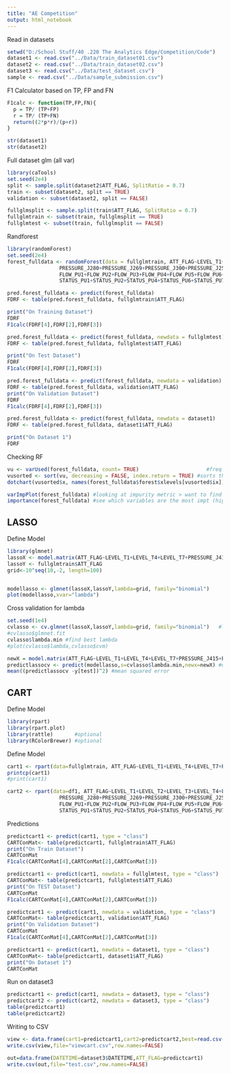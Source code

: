 ```yaml
---
title: "AE Competition"
output: html_notebook
---
```


Read in datasets
```r
setwd("D:/School Stuff/40 .220 The Analytics Edge/Competition/Code")
dataset1 <- read.csv("../Data/train_dataset01.csv")
dataset2 <- read.csv("../Data/train_dataset02.csv")
dataset3 <- read.csv("../Data/test_dataset.csv")
sample <- read.csv("../Data/sample_submission.csv")

```

F1 Calculator based on TP, FP and FN
```r
F1calc <- function(TP,FP,FN){
  p = TP/ (TP+FP)
  r = TP/ (TP+FN)
  return((2*p*r)/(p+r))
}

```


```r
str(dataset1)
str(dataset2)

```

Full dataset glm (all var)

```r
library(caTools)
set.seed(2e4)
split <- sample.split(dataset2$ATT_FLAG, SplitRatio = 0.7)
train <- subset(dataset2, split == TRUE)
validation <- subset(dataset2, split == FALSE)

fullglmsplit <- sample.split(train$ATT_FLAG, SplitRatio = 0.7)
fullglmtrain <- subset(train, fullglmsplit == TRUE)
fullglmtest <- subset(train, fullglmsplit == FALSE)
```

Randforest
```r
library(randomForest)
set.seed(2e4)
forest_fulldata <- randomForest(data = fullglmtrain, ATT_FLAG~LEVEL_T1+LEVEL_T2+LEVEL_T3+LEVEL_T4+LEVEL_T5+LEVEL_T6+LEVEL_T7+
                 PRESSURE_J280+PRESSURE_J269+PRESSURE_J300+PRESSURE_J256+PRESSURE_J289+PRESSURE_J415+PRESSURE_J302+PRESSURE_J306+PRESSURE_J307+PRESSURE_J317+PRESSURE_J14+PRESSURE_J422+
                 FLOW_PU1+FLOW_PU2+FLOW_PU3+FLOW_PU4+FLOW_PU5+FLOW_PU6+FLOW_PU7+FLOW_PU8+FLOW_PU9+FLOW_PU10+FLOW_PU11+FLOW_V2+
                 STATUS_PU1+STATUS_PU2+STATUS_PU4+STATUS_PU6+STATUS_PU7+STATUS_PU10+STATUS_PU11+STATUS_V2)

pred.forest_fulldata <- predict(forest_fulldata)
FDRF <- table(pred.forest_fulldata, fullglmtrain$ATT_FLAG)

print("On Training Dataset")
FDRF
F1calc(FDRF[4],FDRF[2],FDRF[3])

pred.forest_fulldata <- predict(forest_fulldata, newdata = fullglmtest)
FDRF <- table(pred.forest_fulldata, fullglmtest$ATT_FLAG)

print("On Test Dataset")
FDRF
F1calc(FDRF[4],FDRF[2],FDRF[3])

pred.forest_fulldata <- predict(forest_fulldata, newdata = validation)
FDRF <- table(pred.forest_fulldata, validation$ATT_FLAG)
print("On Validation Dataset")
FDRF
F1calc(FDRF[4],FDRF[2],FDRF[3])

pred.forest_fulldata <- predict(forest_fulldata, newdata = dataset1)
FDRF <- table(pred.forest_fulldata, dataset1$ATT_FLAG)

print("On Dataset 1")
FDRF
```


Checking RF
```r
vu <- varUsed(forest_fulldata, count= TRUE)                      #freq of variables used in the random forest
vusorted <- sort(vu, decreasing = FALSE, index.return = TRUE) #sorts the fq
dotchart(vusorted$x, names(forest_fulldata$forest$xlevels[vusorted$ix])) #draws a cleveland dot plot

varImpPlot(forest_fulldata) #looking at impurity metric > want to find average reduction in impurity
importance(forest_fulldata) #see which variables are the most impt (higher = more impt)
```

## LASSO ##
Define Model
```r
library(glmnet)
lassoX <- model.matrix(ATT_FLAG~LEVEL_T1+LEVEL_T4+LEVEL_T7+PRESSURE_J415+PRESSURE_J269+PRESSURE_J14+PRESSURE_J317+FLOW_PU1+FLOW_PU6+FLOW_PU7+STATUS_PU6+STATUS_PU7, fullglmtrain)
lassoY <- fullglmtrain$ATT_FLAG
grid<-10^seq(10,-2, length=100)


modellasso <- glmnet(lassoX,lassoY,lambda=grid, family="binomial")
plot(modellasso,xvar="lambda")
```
Cross validation for lambda
```r
set.seed(1e4)
cvlasso <- cv.glmnet(lassoX,lassoY,lambda=grid, family="binomial")   #lambda=grid may help (default is NULL)
#cvlasso$glmnet.fit
cvlasso$lambda.min #find best lambda
#plot(cvlasso$lambda,cvlasso$cvm)
```

```r
newX = model.matrix(ATT_FLAG~LEVEL_T1+LEVEL_T4+LEVEL_T7+PRESSURE_J415+PRESSURE_J269+PRESSURE_J14+PRESSURE_J317+FLOW_PU1+FLOW_PU6+FLOW_PU7+STATUS_PU6+STATUS_PU7, fullglmtest)
predictlassocv <- predict(modellasso,s=cvlasso$lambda.min,newx=newX) #use the best lambda for CV
mean((predictlassocv -y[test])^2) #mean squared error
```




## CART ##
Define Model
```r
library(rpart)
library(rpart.plot)    
library(rattle)	      #optional	
library(RColorBrewer) #optional
```
Define Model
```r
cart1 <- rpart(data=fullglmtrain, ATT_FLAG~LEVEL_T1+LEVEL_T4+LEVEL_T7+PRESSURE_J415+PRESSURE_J269+PRESSURE_J14+PRESSURE_J317+FLOW_PU1+FLOW_PU6+FLOW_PU7+STATUS_PU6+STATUS_PU7, method = "class", cp=0.01)
printcp(cart1)
#print(cart1)

cart2 <- rpart(data=df1, ATT_FLAG~LEVEL_T1+LEVEL_T2+LEVEL_T3+LEVEL_T4+LEVEL_T5+LEVEL_T6+LEVEL_T7+
                 PRESSURE_J280+PRESSURE_J269+PRESSURE_J300+PRESSURE_J256+PRESSURE_J289+PRESSURE_J415+PRESSURE_J302+PRESSURE_J306+PRESSURE_J307+PRESSURE_J317+PRESSURE_J14+PRESSURE_J422+
                 FLOW_PU1+FLOW_PU2+FLOW_PU3+FLOW_PU4+FLOW_PU5+FLOW_PU6+FLOW_PU7+FLOW_PU8+FLOW_PU9+FLOW_PU10+FLOW_PU11+FLOW_V2+
                 STATUS_PU1+STATUS_PU2+STATUS_PU4+STATUS_PU6+STATUS_PU7+STATUS_PU10+STATUS_PU11+STATUS_V2, method = "class", cp=0.001)
```

Predictions
```r
predictcart1 <- predict(cart1, type = "class")  
CARTConMat<- table(predictcart1, fullglmtrain$ATT_FLAG)
print("On Train Dataset")
CARTConMat
F1calc(CARTConMat[4],CARTConMat[2],CARTConMat[3])

predictcart1 <- predict(cart1, newdata = fullglmtest, type = "class")  
CARTConMat<- table(predictcart1, fullglmtest$ATT_FLAG)
print("On TEST Dataset")
CARTConMat
F1calc(CARTConMat[4],CARTConMat[2],CARTConMat[3])

predictcart1 <- predict(cart1, newdata = validation, type = "class")  
CARTConMat<- table(predictcart1, validation$ATT_FLAG)
print("On Validation Dataset")
CARTConMat
F1calc(CARTConMat[4],CARTConMat[2],CARTConMat[3])

predictcart1 <- predict(cart1, newdata = dataset1, type = "class")  
CARTConMat<- table(predictcart1, dataset1$ATT_FLAG)
print("On Dataset 1")
CARTConMat

```


Run on dataset3
```r
predictcart1 <- predict(cart1, newdata = dataset3, type = "class") 
predictcart2 <- predict(cart2, newdata = dataset3, type = "class") 
table(predictcart1)
table(predictcart2)
```

Writing to CSV
```r
view <- data.frame(cart1=predictcart1,cart2=predictcart2,best=read.csv("Team17_Try1 (0.49244).csv")$ATT_FLAG)
write.csv(view,file="viewcart.csv",row.names=FALSE)

out=data.frame(DATETIME=dataset3$DATETIME,ATT_FLAG=predictcart1)
write.csv(out,file="test.csv",row.names=FALSE)
```

```r

```

```r

```

```r

```

```r

```

